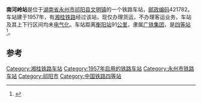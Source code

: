 {{noteTA
|1=zh-cn:始发车次; zh-hk:列車班次;
|2=zh-cn:车次; zh-hk:班次;
}}
{{Infobox China railway station 
|车站名称 = 南河岭站
|车站名称拼音 = NanHeLing
|车站地址 = [[湖南省|湖南省]][[永州市|永州市]][[祁阳县|祁阳县]]
|归属 = [[广铁集团|广铁集团]]
|车站等级 = [[四等站_(中铁)|四等站]]
|线路 = [[湘桂铁路|湘桂铁路]]
}}
'''南河岭站'''是位于[[湖南省|湖南省]][[永州市|永州市]][[祁阳县|祁阳县]][[文明镇|文明镇]]的一个铁路车站，[[邮政编码|邮政编码]]421782。车站建于1957年，有[[湘桂铁路|湘桂铁路]]经过该站，现仅办理货运，不办理客运业务，车站及其上下行区间均未[[电气化|电气化]]。车站距离[[衡阳站|衡阳站]]91[[公里|公里]]，隶属[[广铁集团|广铁集团]]，是[[四等站_(中铁)|四等站]]<ref>{{Cite book|title=中国铁路站名词典|last=孙本祥主编|first=|publisher=北京：[[中国铁道出版社|中国铁道出版社]]|year=2003.04|isbn=7-113-03941-3|location=|pages=480}}</ref>。

==参考==
{{reflist}}

{{start rail box|[[中国铁路|中国铁路]]}}
{{s-inop|[[白地市站|白地市站]]}}
{{s-line|[[湘桂铁路|湘桂铁路]]}}
{{s-inop|[[祁阳站|祁阳站]]}}
{{end box}}
{{湘桂铁路}}

[[Category:湘桂铁路车站|Category:湘桂铁路车站]]
[[Category:1957年启用的铁路车站|Category:1957年启用的铁路车站]]
[[Category:永州市铁路车站|Category:永州市铁路车站]]
[[Category:祁阳市|Category:祁阳市]]
[[Category:中国铁路四等站|Category:中国铁路四等站]]


{{铁路车站小作品}}
{{湖南小作品}}